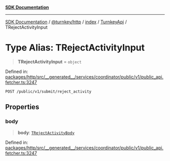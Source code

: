 [**SDK Documentation**](../../../../../../README.mdx)

***

[SDK Documentation](../../../../../../packages.mdx) / [@turnkey/http](../../../../README.mdx) / [index](../../../README.mdx) / [TurnkeyApi](../README.mdx) / TRejectActivityInput

# Type Alias: TRejectActivityInput

> **TRejectActivityInput** = `object`

Defined in: [packages/http/src/\_\_generated\_\_/services/coordinator/public/v1/public\_api.fetcher.ts:3247](https://github.com/tkhq/sdk/blob/3a88af7d1d927c6022706911d6af0f92f1440e00/packages/http/src/__generated__/services/coordinator/public/v1/public_api.fetcher.ts#L3247)

`POST /public/v1/submit/reject_activity`

## Properties

### body

> **body**: [`TRejectActivityBody`](TRejectActivityBody.mdx)

Defined in: [packages/http/src/\_\_generated\_\_/services/coordinator/public/v1/public\_api.fetcher.ts:3247](https://github.com/tkhq/sdk/blob/3a88af7d1d927c6022706911d6af0f92f1440e00/packages/http/src/__generated__/services/coordinator/public/v1/public_api.fetcher.ts#L3247)
